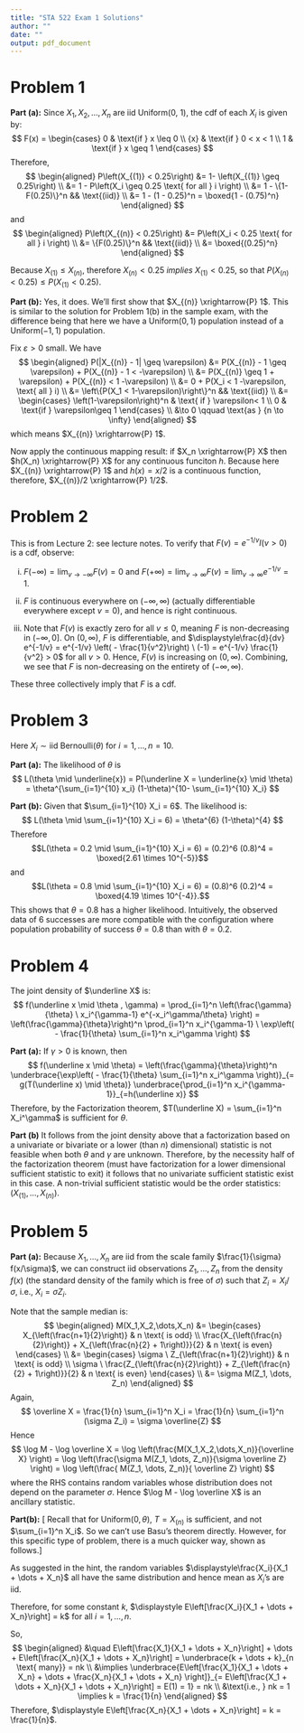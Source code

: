 ```yaml
---
title: "STA 522 Exam 1 Solutions"
author: ""
date: ""
output: pdf_document
---
```



\newcommand{\rs}{X_1,X_2,\dots,X_n}
\newcommand{\on}{\operatorname}
\newcommand{\enter}{\vspace{0.1in}}
\newcommand{\ds}{\displaystyle}
\renewcommand{\bar}{\overline}
\newcommand{\N}{\text{N}}
\renewcommand{\epsilon}{\varepsilon}
\newcommand{\R}{\mathbb{R}}
\newcommand{\Ss}{\mathcal{S}}
\newcommand{\E}{\on{E}}
\newcommand{\var}{\on{Var}}
<!-- \renewcommand{\vec}[1]{{\underaccent{\tilde}{#1}}} -->
\renewcommand{\vec}{\underline}
\newcommand{\asim}{\stackrel{a}{\sim}}
\newcommand{\points}[1]{\hfill \textbf{(#1 pts)}}




# Problem 1

**Part (a):** Since $\rs$ are iid Uniform(0, 1), the cdf of each $X_i$ is given by:
$$
F(x) = \begin{cases}
0 & \text{if } x \leq 0 \\
{x} & \text{if } 0 < x < 1 \\
1 & \text{if } x \geq 1
\end{cases}
$$
Therefore, 
$$
\begin{aligned}
P\left(X_{(1)} < 0.25\right) 
&= 1- \left(X_{(1)} \geq 0.25\right) \\ 
&= 1 - P\left(X_i \geq 0.25 \text{ for all } i \right) \\
&= 1 - \{1-F(0.25)\}^n && \text{(iid)} \\
&= 1 - (1 - 0.25)^n = \boxed{1 - (0.75)^n}
\end{aligned}
$$
and
$$
\begin{aligned}
P\left(X_{(n)} < 0.25\right) 
&= P\left(X_i < 0.25 \text{ for all } i \right) \\
&= \{F(0.25)\}^n && \text{(iid)} \\
&= \boxed{(0.25)^n}
\end{aligned}
$$

Because $X_{(1)} \leq X_{(n)}$, therefore $X_{(n)} < 0.25$ *implies* $X_{(1)} < 0.25$, so that $P(X_{(n)} < 0.25) \leq P(X_{(1)} < 0.25)$.

**Part (b):** Yes, it does. We'll first show that $X_{(n)} \xrightarrow{P} 1$. This is similar to the solution for Problem 1(b) in the sample exam, with the difference being that here we have a Uniform$(0, 1)$ population instead of a Uniform$(-1, 1)$ population.  

Fix $\epsilon > 0$ small. We have
$$
\begin{aligned}
P(|X_{(n)} - 1| \geq \epsilon) &= P(X_{(n)} - 1 \geq \epsilon) + P(X_{(n)} - 1 < -\epsilon) \\
&=  P(X_{(n)} \geq 1 + \epsilon) + P(X_{(n)}  < 1 -\epsilon) \\
&= 0 + P(X_i < 1 -\epsilon, \text{ all } i) \\
&= \left\{P(X_1 < 1-\epsilon)\right\}^n && \text{(iid)} \\
&= \begin{cases}
\left(1-\epsilon\right)^n & \text{ if } \epsilon < 1 \\
0 & \text{if } \epsilon \geq 1
\end{cases} \\
&\to  0 \qquad \text{as } {n \to \infty}
\end{aligned}
$$
which means $X_{(n)} \xrightarrow{P} 1$. 


Now apply the continuous mapping result: if $X_n \xrightarrow{P} X$ then $h(X_n) \xrightarrow{P} X$ for any continuous funciton $h$. Because here $X_{(n)} \xrightarrow{P} 1$ and $h(x) = x/2$ is a continuous function, therefore, $X_{(n)}/2 \xrightarrow{P} 1/2$.





# Problem 2

This is from Lecture 2: see lecture notes. To verify that $F(v) = e^{-1/v} I(v > 0)$ is a cdf, observe:

(i) $F(-\infty) = \lim_{v \to -\infty} F(v) = 0$ and $F(+\infty) = \lim_{v \to \infty} F(v) = \lim_{v \to \infty} e^{-1/v} = 1$.

(ii) $F$ is continuous everywhere on $(-\infty, \infty)$ (actually differentiable everywhere except $v = 0$), and hence is right continuous. 

(iii) Note that $F(v)$ is exactly zero for all $v \leq 0$, meaning $F$ is non-decreasing in $(-\infty, 0]$. On $(0, \infty)$, $F$ is differentiable, and  $\ds \frac{d}{dv} e^{-1/v} = e^{-1/v}  \left( - \frac{1}{v^2}\right) \ (-1) = e^{-1/v} \frac{1}{v^2} > 0$ for all $v > 0$. Hence, $F(v)$ is increasing on $(0, \infty)$. Combining, we see that $F$ is non-decreasing on the entirety of $(-\infty, \infty)$.

These three collectively imply that $F$ is a cdf.



# Problem 3

Here $X_i \sim \text{iid~Bernoulli}(\theta)$ for $i = 1, \dots, n=10$. 

**Part (a):** The likelihood of $\theta$ is 
$$
L(\theta \mid \vec{x}) = P(\vec X = \vec{x} \mid \theta) = \theta^{\sum_{i=1}^{10} x_i} (1-\theta)^{10- \sum_{i=1}^{10} X_i}
$$

**Part (b):** Given that $\sum_{i=1}^{10} X_i = 6$. The likelihood is:
$$
L(\theta \mid \sum_{i=1}^{10} X_i = 6) = \theta^{6} (1-\theta)^{4}
$$
Therefore 
$$L(\theta = 0.2 \mid \sum_{i=1}^{10} X_i = 6) = (0.2)^6 (0.8)^4 = \boxed{2.61 \times 10^{-5}}$$
and 
$$L(\theta = 0.8 \mid \sum_{i=1}^{10} X_i = 6) = (0.8)^6 (0.2)^4 = \boxed{4.19 \times 10^{-4}}.$$
This shows that $\theta = 0.8$ has a higher likelihood. Intuitively, the observed data of 6 successes are more compatible with the configuration where population probability of success $\theta = 0.8$ than with $\theta = 0.2$.



# Problem 4

The joint density of $\vec X$ is:
$$
f(\vec x \mid \theta , \gamma) = \prod_{i=1}^n \left(\frac{\gamma}{\theta} \ x_i^{\gamma-1} e^{-x_i^\gamma/\theta} \right) = \left(\frac{\gamma}{\theta}\right)^n \prod_{i=1}^n x_i^{\gamma-1} \ \exp\left( - \frac{1}{\theta} \sum_{i=1}^n x_i^\gamma \right)
$$

**Part (a):** If $\gamma > 0$ is known, then
$$
f(\vec x \mid \theta) = \left(\frac{\gamma}{\theta}\right)^n  \underbrace{\exp\left( - \frac{1}{\theta} \sum_{i=1}^n x_i^\gamma \right)}_{= g(T(\vec x) \mid \theta)} \underbrace{\prod_{i=1}^n x_i^{\gamma-1}}_{=h(\vec x)} 
$$
Therefore, by the Factorization theorem, $T(\vec X) = \sum_{i=1}^n X_i^\gamma$ is sufficient for $\theta$. 


**Part (b)** It follows from the joint density above that a factorization based on a univariate or bivariate or a lower (than $n$) dimensional) statistic is not feasible when both $\theta$ and $\gamma$ are unknown. Therefore, by the necessity half of the factorization theorem (must have factorization for a lower dimensional sufficient statistic to exit) it follows that no univariate sufficient statistic exist in this case. A non-trivial sufficient statistic would be the order statistics: $(X_{(1)}, \dots, X_{(n)})$.



# Problem 5

**Part (a):** Because $X_1, \dots, X_n$ are iid from the scale family $\frac{1}{\sigma} f(x/\sigma)$, we can construct iid observations $Z_1, \dots, Z_n$ from the density $f(x)$ (the standard density of the family which is free of $\sigma$) such that $Z_i = X_i / \sigma$, i.e., $X_i = \sigma Z_i$.

Note that the sample median is: 
$$
\begin{aligned}
M(\rs) &= 
\begin{cases}
X_{\left(\frac{n+1}{2}\right)} & n \text{ is odd} \\
\frac{X_{\left(\frac{n}{2}\right)} + X_{\left(\frac{n}{2} + 1\right)}}{2} & n \text{ is even}
\end{cases} \\
&= \begin{cases}
\sigma \ Z_{\left(\frac{n+1}{2}\right)} & n \text{ is odd} \\
\sigma \ \frac{Z_{\left(\frac{n}{2}\right)} + Z_{\left(\frac{n}{2} + 1\right)}}{2} & n \text{ is even}
\end{cases} \\
&= \sigma  M(Z_1, \dots, Z_n)
\end{aligned}
$$
Again,
$$
\bar X = \frac{1}{n} \sum_{i=1}^n X_i = \frac{1}{n} \sum_{i=1}^n (\sigma  Z_i) = \sigma  \bar{Z}
$$
Hence
$$
\log M - \log \bar X = \log \left(\frac{M(\rs)}{\bar X} \right) = \log \left(\frac{\sigma  M(Z_1, \dots, Z_n)}{\sigma  \bar Z} \right) = \log \left(\frac{ M(Z_1, \dots, Z_n)}{ \bar Z} \right)
$$
where the RHS contains random variables whose distribution does not depend on the parameter $\sigma$. Hence $\log M - \log \bar X$ is an ancillary statistic.

**Part(b):** [\underline{NOTE:} Recall that for Uniform$(0, \theta)$, $T = X_{(n)}$ is sufficient, and not $\sum_{i=1}^n X_i$. So we can't use Basu's theorem directly. However, for this specific type of problem, there is a much quicker way, shown as follows.] 

As suggested in the hint, the random variables $\ds \frac{X_i}{X_1 + \dots + X_n}$ all have the same distribution and hence mean as $X_i$'s are iid.

Therefore, for some constant $k$, $\ds E\left[\frac{X_i}{X_1 + \dots + X_n}\right] = k$ for all $i = 1, \dots, n$. 

So,
$$
\begin{aligned}
&\quad E\left[\frac{X_1}{X_1 + \dots + X_n}\right] + \dots + E\left[\frac{X_n}{X_1 + \dots + X_n}\right] = \underbrace{k + \dots + k}_{n \text{ many}} = nk \\
&\implies \underbrace{E\left[\frac{X_1}{X_1 + \dots + X_n} + \dots + \frac{X_n}{X_1 + \dots + X_n} \right]}_{= E\left[\frac{X_1 + \dots + X_n}{X_1 + \dots + X_n}\right] = E(1) = 1} = nk \\
&\text{i.e., } nk = 1 \implies k = \frac{1}{n}
\end{aligned}
$$
Therefore, $\ds E\left[\frac{X_n}{X_1 + \dots + X_n}\right] = k = \frac{1}{n}$.

